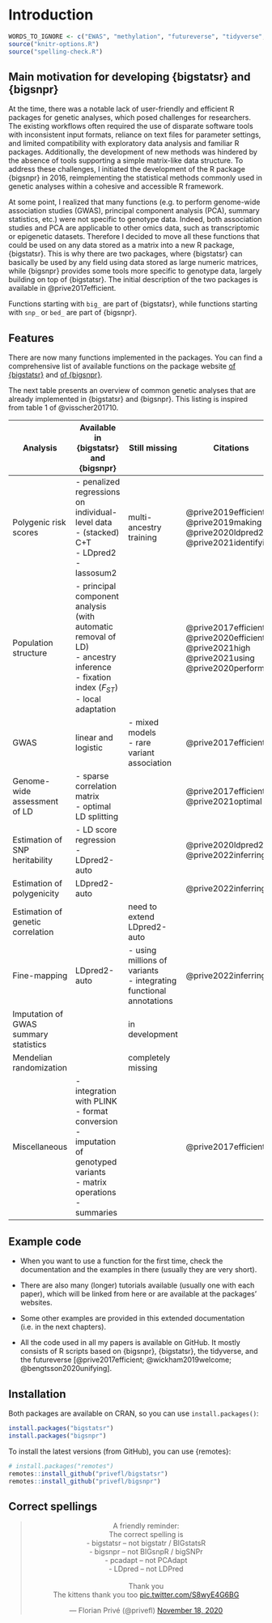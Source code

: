# Introduction

```r
WORDS_TO_IGNORE <- c("EWAS", "methylation", "futureverse", "tidyverse", "epigenetic", "omics", "reimplementing", "transcriptomic")
source("knitr-options.R")
source("spelling-check.R")
```

## Main motivation for developing {bigstatsr} and {bigsnpr}

At the time, there was a notable lack of user-friendly and efficient R packages for genetic analyses, which posed challenges for researchers. 
The existing workflows often required the use of disparate software tools with inconsistent input formats, reliance on text files for parameter settings, and limited compatibility with exploratory data analysis and familiar R packages. 
Additionally, the development of new methods was hindered by the absence of tools supporting a simple matrix-like data structure. 
To address these challenges, I initiated the development of the R package {bigsnpr} in 2016, reimplementing the statistical methods commonly used in genetic analyses within a cohesive and accessible R framework.

At some point, I realized that many functions (e.g. to perform genome-wide association studies (GWAS), principal component analysis (PCA), summary statistics, etc.) were not specific to genotype data. Indeed, both association studies and PCA are applicable to other omics data, such as transcriptomic or epigenetic datasets. Therefore I decided to move all these functions that could be used on any data stored as a matrix into a new R package, {bigstatsr}. This is why there are two packages, where {bigstatsr} can basically be used by any field using data stored as large numeric matrices, while {bigsnpr} provides some tools more specific to genotype data, largely building on top of {bigstatsr}. The initial description of the two packages is available in @prive2017efficient.

:::: {.infobox .info}
Functions starting with `big_` are part of {bigstatsr}, while functions starting with `snp_` or `bed_` are part of {bigsnpr}.
::::

## Features

There are now many functions implemented in the packages. You can find a comprehensive list of available functions on the package website [of {bigstatsr}](https://privefl.github.io/bigstatsr/reference/index.html) and [of {bigsnpr}](https://privefl.github.io/bigsnpr/reference/index.html).

The next table presents an overview of common genetic analyses that are already implemented in {bigstatsr} and {bigsnpr}. This listing is inspired from table 1 of @visscher201710.

| Analysis                          | Available in {bigstatsr} and {bigsnpr} | Still missing               | Citations              |
|-----------------------------------|----------------------------------------|-----------------------------|----------------------------------|
| Polygenic risk scores             | - penalized regressions on individual-level data <br> - (stacked) C+T <br> - LDpred2 <br> - lassosum2        | multi-ancestry training          | @prive2019efficient <br> @prive2019making <br> @prive2020ldpred2 <br> @prive2021identifying  |
| Population structure              | - principal component analysis (with automatic removal of LD) <br> - ancestry inference <br> - fixation index ($F_{ST}$) <br> - local adaptation |           | @prive2017efficient <br> @prive2020efficient <br> @prive2021high <br> @prive2021using <br> @prive2020performing |
| GWAS                              | linear and logistic                    | - mixed models <br> - rare variant association                 | @prive2017efficient |
| Genome-wide assessment of LD      | - sparse correlation matrix <br> - optimal LD splitting    |          | @prive2017efficient <br> @prive2021optimal |
| Estimation of SNP heritability    | - LD score regression <br> - LDpred2-auto        |     | @prive2020ldpred2 <br> @prive2022inferring |
| Estimation of polygenicity        | LDpred2-auto                           |      | @prive2022inferring |
| Estimation of genetic correlation |                                        | need to extend LDpred2-auto |                            |
| Fine-mapping                      | LDpred2-auto                           |  - using millions of variants <br> - integrating functional annotations    | @prive2022inferring |
| Imputation of GWAS summary statistics           |                                        | in development |                            |
| Mendelian randomization           |                                        | completely missing          |                          |
| Miscellaneous                     | - integration with PLINK <br> - format conversion <br> - imputation of genotyped variants <br> - matrix operations <br> - summaries       |              | @prive2017efficient |


## Example code

- When you want to use a function for the first time, check the documentation and the examples in there (usually they are very short).

- There are also many (longer) tutorials available (usually one with each paper), which will be linked from here or are available at the packages' websites.

- Some other examples are provided in this extended documentation (i.e. in the next chapters).

- All the code used in all my papers is available on GitHub. It mostly consists of R scripts based on {bigsnpr}, {bigstatsr}, the tidyverse, and the futureverse [@prive2017efficient; @wickham2019welcome; @bengtsson2020unifying].

## Installation

Both packages are available on CRAN, so you can use `install.packages()`:

```r
install.packages("bigstatsr")
install.packages("bigsnpr")
```

To install the latest versions (from GitHub), you can use {remotes}:

```r
# install.packages("remotes")
remotes::install_github("privefl/bigstatsr")
remotes::install_github("privefl/bigsnpr")
```


## Correct spellings

<blockquote class="twitter-tweet" data-lang="en" align="center" width="50%"><p lang="en" dir="ltr">A friendly reminder:<br>The correct spelling is<br> - bigstatsr -- not bigstatr / BIGstatsR<br> - bigsnpr -- not BIGsnpR / bigSNPr<br> - pcadapt -- not PCAdapt<br> - LDpred -- not LDPred<br><br>Thank you<br>The kittens thank you too <a href="https://t.co/S8wyE4G6BG">pic.twitter.com/S8wyE4G6BG</a></p>&mdash; Florian Privé (@privefl) <a href="https://twitter.com/privefl/status/1329109034218237953?ref_src=twsrc%5Etfw">November 18, 2020</a></blockquote> <script async src="https://platform.twitter.com/widgets.js" charset="utf-8"></script> 
